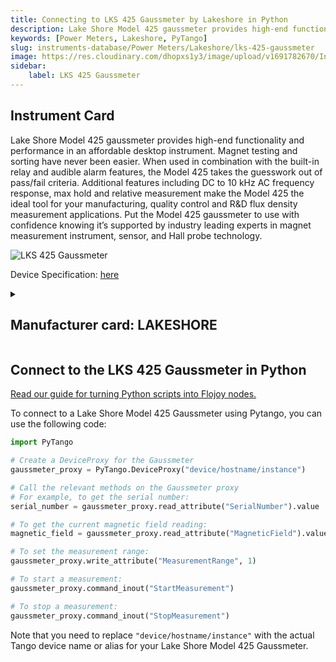```yaml
---
title: Connecting to LKS 425 Gaussmeter by Lakeshore in Python
description: Lake Shore Model 425 gaussmeter provides high-end functionality and performance in an affordable desktop instrument. Magnet testing and sorting have never been easier. When used in combination with the built-in relay and audible alarm features, the Model 425 takes the guesswork out of pass/fail criteria. Additional features including DC to 10 kHz AC frequency response, max hold and relative measurement make the Model 425 the ideal tool for your manufacturing, quality control and R&D flux density measurement applications. Put the Model 425 gaussmeter to use with confidence knowing it’s supported by industry leading experts in magnet measurement instrument, sensor, and Hall probe technology.
keywords: [Power Meters, Lakeshore, PyTango] 
slug: instruments-database/Power Meters/Lakeshore/lks-425-gaussmeter 
image: https://res.cloudinary.com/dhopxs1y3/image/upload/v1691782670/Instruments/Power%20Meters/LKS-425-Gaussmeter/LKS-425-Gaussmeter.png
sidebar:
    label: LKS 425 Gaussmeter 
---
```



## Instrument Card

Lake Shore Model 425 gaussmeter provides high-end functionality and performance in an affordable desktop instrument. Magnet testing and sorting have never been easier. When used in combination with the built-in relay and audible alarm features, the Model 425 takes the guesswork out of pass/fail criteria. Additional features including DC to 10 kHz AC frequency response, max hold and relative measurement make the Model 425 the ideal tool for your manufacturing, quality control and R&D flux density measurement applications. Put the Model 425 gaussmeter to use with confidence knowing it’s supported by industry leading experts in magnet measurement instrument, sensor, and Hall probe technology.

![LKS 425 Gaussmeter](https://res.cloudinary.com/dhopxs1y3/image/upload/v1691782670/Instruments/Power%20Meters/LKS-425-Gaussmeter/LKS-425-Gaussmeter.png)

Device Specification: [here](https://www.lakeshore.com/docs/default-source/product-downloads/catalog/425.pdf?sfvrsn=1581d8be_6)

<details style={{ marginTop: "15px"}}>
<summary><h2 style={{display:'inline'}}>Manufacturer card: LAKESHORE</h2></summary>

![LAKESHORE](https://res.cloudinary.com/dhopxs1y3/image/upload/v1692813206/Instruments/Vendor%20Logos/Lakeshore_Cryotronics.png)

Supporting advanced scientific research, Lake Shore is a leading global innovator in measurement and control solutions.

- Headquarters: Westerville, Ohio, USA
- Yearly Revenue (millions, USD): 21.4
- Vendor Website: [here](https://www.lakeshore.com/home)

</details>


<FeaturedInstrumentVideo category="POWER_METERS" />

## Connect to the LKS 425 Gaussmeter in Python

[Read our guide for turning Python scripts into Flojoy nodes.](https://docs.flojoy.ai/contribution/blocks/custom-flojoy-block/)



<Tabs>
<TabItem value="Flojoy" label="Flojoy" className="flojoy-instrument-tabs">

<SectionsCard category="POWER_METERS" manufacturer="Lakeshore"></SectionsCard>

</TabItem>
<TabItem value="PyTango" label="PyTango">

To connect to a Lake Shore Model 425 Gaussmeter using Pytango, you can use the following code:

```python
import PyTango

# Create a DeviceProxy for the Gaussmeter
gaussmeter_proxy = PyTango.DeviceProxy("device/hostname/instance")

# Call the relevant methods on the Gaussmeter proxy
# For example, to get the serial number:
serial_number = gaussmeter_proxy.read_attribute("SerialNumber").value

# To get the current magnetic field reading:
magnetic_field = gaussmeter_proxy.read_attribute("MagneticField").value

# To set the measurement range:
gaussmeter_proxy.write_attribute("MeasurementRange", 1)

# To start a measurement:
gaussmeter_proxy.command_inout("StartMeasurement")

# To stop a measurement:
gaussmeter_proxy.command_inout("StopMeasurement")
```

Note that you need to replace `"device/hostname/instance"` with the actual Tango device name or alias for your Lake Shore Model 425 Gaussmeter.

</TabItem>
</Tabs>